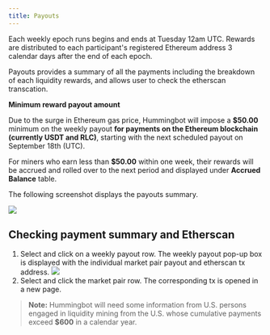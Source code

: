 ```yaml
---
title: Payouts
---
```


Each weekly epoch runs begins and ends at Tuesday 12am UTC. Rewards are distributed to each participant's registered Ethereum address 3 calendar days after the end of each epoch.

Payouts provides a summary of all the payments including the breakdown of each liquidity rewards, and allows user to check the etherscan transcation.

**Minimum reward payout amount**

Due to the surge in Ethereum gas price, Hummingbot will impose a **$50.00** minimum on the weekly payout **for payments on the Ethereum blockchain (currently USDT and RLC)**, starting with the next scheduled payout on September 18th (UTC).

For miners who earn less than **$50.00** within one week, their rewards will be accrued and rolled over to the next period and displayed under **Accrued Balance** table.

The following screenshot displays the payouts summary.

![](/img/payout-details.png)

## Checking payment summary and Etherscan

1. Select and click on a weekly payout row. The weekly payout pop-up box is displayed with the individual market pair payout and etherscan tx address.
   ![](/img/payouts.png)
2. Select and click the market pair row. The corresponding tx is opened in a new page.

> **Note:** Hummingbot will need some information from U.S. persons engaged in liquidity mining from the U.S. whose cumulative payments exceed **$600** in a calendar year.
